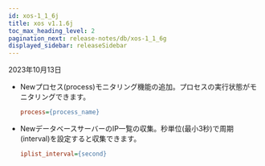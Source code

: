 ```yaml
---
id: xos-1_1_6j
title: xos v1.1.6j
toc_max_heading_level: 2
pagination_next: release-notes/db/xos-1_1_6g
displayed_sidebar: releaseSidebar
---
```


2023年10月13日

- <Status>New</Status>プロセス(process)モニタリング機能の追加。プロセスの実行状態がモニタリングできます。

  ```ini title='xos.conf'
  process={process_name}
  ```

- <Status>New</Status>データベースサーバーのIP一覧の収集。秒単位(最小3秒)で周期(interval)を設定すると収集できます。

  ```ini title='xos.conf'
  iplist_interval={second}
  ```
